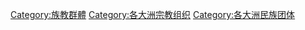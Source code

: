 [[Category:族教群體|Category:族教群體]]
[[Category:各大洲宗教组织|Category:各大洲宗教组织]]
[[Category:各大洲民族团体|Category:各大洲民族团体]]